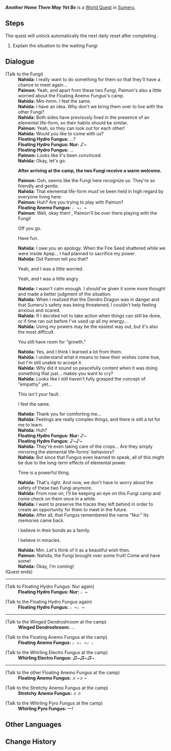 {{Quest Infobox
|id            = 13028
|image         = World Quest Another Home There May Yet Be.png
|type          = World
|startLocation = [[Sumeru City]], [[Sumeru]]
|region        = Sumeru
|area          = Avidya Forest
|subarea       = Sumeru City
|characters    = Floating Anemo Fungus (NPC 1); Floating Hydro Fungus (NPC); Floating Hydro Fungus: Nur; Nahida; Paimon; Traveler
|prev          = What Shape Does the Self Hold
|next          = 
|rewards       = Teachings of Admonition*1;Teachings of Ingenuity*1;Teachings of Praxis*1;Mora*20,000
}}
'''''Another Home There May Yet Be''''' is a [[World Quest]] in [[Sumeru]].

==Steps==
The quest will unlock automatically the next daily reset after completing {{Quest|What Shape Does the Self Hold}}.
# Explain the situation to the waiting Fungi

==Dialogue==
{{Quest Description|The elemental life-forms' "family" linger around for a long time. In order for them to be reunited one day, you have to first properly deal with the parting in the present moment...}}
{{Dialogue Start}}
;(Talk to the Fungi)
:'''Nahida:''' I really want to do something for them so that they'll have a chance to meet again...
:'''Paimon:''' Yeah, and apart from these two Fungi, Paimon's also a little worried about the Floating Anemo Fungus's camp.
:'''Nahida:''' Mm-hmm. I feel the same.
:'''Nahida:''' I have an idea. Why don't we bring them over to live with the other Fungi?
:'''Nahida:''' Both sides have previously lived in the presence of an elemental life-form, so their habits should be similar.
:'''Paimon:''' Yeah, so they can look out for each other!
:'''Nahida:''' Would you like to come with us?
:'''Floating Hydro Fungus:''' ...?
:'''Floating Hydro Fungus: Nur:''' ♪~
:'''Floating Hydro Fungus:''' ...
:'''Paimon:''' Looks like it's been convinced.
:'''Nahida:''' Okay, let's go.

:'''After arriving at the camp, the two Fungi receive a warm welcome.'''

:'''Paimon:''' Ooh, seems like the Fungi here recognize us. They're so friendly and gentle.
:'''Nahida:''' That elemental life-form must've been held in high regard by everyone living here.
:'''Paimon:''' Huh? Are you trying to play with Paimon?
:'''Floating Anemo Fungus:''' ♩~♩~
:'''Paimon:''' Well, okay then! {{Traveler}}, Paimon'll be over there playing with the Fungi!
:{{DIcon}} Off you go.
:{{DIcon}} Have fun.
:'''Nahida:''' I owe you an apology. When the Fire Seed shattered while we were inside Apep... I had planned to sacrifice my power.
:'''Nahida:''' Did Paimon tell you that?
:{{DIcon}} Yeah, and I was a little worried.
:{{DIcon}} Yeah, and I was a little angry.
:'''Nahida:''' I wasn't calm enough. I should've given it some more thought and made a better judgment of the situation.
:'''Nahida:''' When I realized that the Dendro Dragon was in danger and that Sumeru's safety was being threatened, I couldn't help feeling anxious and scared.
:'''Nahida:''' If I decided not to take action when things can still be done, or if time ran out before I've used up all my energy...
:'''Nahida:''' Using my powers may be the easiest way out, but it's also the most difficult.
:{{DIcon}} You still have room for "growth."
:'''Nahida:''' Yes, and I think I learned a lot from them.
:'''Nahida:''' I understand what it means to have their wishes come true, but I'm still unable to accept it.
:'''Nahida:''' Why did it sound so peacefully content when it was doing something that just... makes you want to cry?
:'''Nahida:''' Looks like I still haven't fully grasped the concept of "empathy" yet...
:{{DIcon}} This isn't your fault.
:{{DIcon}} I feel the same.
:'''Nahida:''' Thank you for comforting me...
:'''Nahida:''' Feelings are really complex things, and there is still a lot for me to learn.
:'''Nahida:''' Huh?
:'''Floating Hydro Fungus: Nur:''' ♪~
:'''Floating Hydro Fungus:''' ♪~♪~
:'''Nahida:''' They're even taking care of the crops... Are they simply mirroring the elemental life-forms' behaviors?
:'''Nahida:''' But since that Fungus even learned to speak, all of this might be due to the long-term effects of elemental power.
:{{DIcon}} Time is a powerful thing.
:'''Nahida:''' That's right. And now, we don't have to worry about the safety of these two Fungi anymore.
:'''Nahida:''' From now on, I'll be keeping an eye on this Fungi camp and come check on them once in a while.
:'''Nahida:''' I want to preserve the traces they left behind in order to create an opportunity for them to meet in the future.
:'''Nahida:''' After all, that Fungus remembered the name "Nur." Its memories came back.
:{{DIcon}} I believe in their bonds as a family.
:{{DIcon}} I believe in miracles.
:'''Nahida:''' Mm. Let's think of it as a beautiful wish then.
:'''Paimon:''' Nahida, the Fungi brought over some fruit! Come and have some!
:'''Nahida:''' Okay, I'm coming!
;(Quest ends)
----
;(Talk to Floating Hydro Fungus<nowiki>:</nowiki> Nur again)
:'''Floating Hydro Fungus: Nur:''' ♩~

;(Talk to the Floating Hydro Fungus again)
:'''Floating Hydro Fungus:''' ♩~♩~

----

;(Talk to the Winged Dendroshroom at the camp)
:'''Winged Dendroshroom:''' ...

;(Talk to the Floating Anemo Fungus at the camp)
:'''Floating Anemo Fungus:''' ♩~♩~♩♩

;(Talk to the Whirling Electro Fungus at the camp)
:'''Whirling Electro Fungus:''' ♫~♫~♫~

----

;(Talk to the other Floating Anemo Fungus at the camp)
:'''Floating Anemo Fungus:''' ♬~♬~

;(Talk to the Stretchy Anemo Fungus at the camp)
:'''Stretchy Anemo Fungus:''' ♬♬

;(Talk to the Whirling Pyro Fungus at the camp)
:'''Whirling Pyro Fungus:''' &mdash;!
{{Dialogue End}}

==Other Languages==
{{Other Languages
|en       = Another Home There May Yet Be
|zhs      = 若还有另一个家
|zhs_rm   = Ruò Háiyǒu Lìng Yīgè Jiā
|zht      = 若還有另一個家
|zht_rm   = Ruò Háiyǒu Lìng Yīgè Jiā
|zh_tl    = If There Was Another Home
|ja       = もう一つの家があったら
|ja_rm    = Mou Hitotsu no Ie ga Attara
|ja_tl    = If There was Another Home
|ko       = 또 다른 고향이 있다면
|ko_tl    = If There Is Another Home
|es       = Otro posible hogar
|es_tl    = Other Possible Home
|fr       = En cas d'existence d'un autre foyer
|fr_tl    = In Case of Another Home Existing
|ru       = Вдруг где-то есть и другой дом
|ru_tl    = If Somewhere There is Another Home
|th       = หากยังมีบ้านอยู่อีกแห่ง
|th_rm    = 
|th_tl    = 
|vi       = Nếu Còn Ngôi Nhà Khác
|vi_tl    = If There Is Another Home
|de       = Wo ist die Familie?
|de_tl    = Where is the Family?
|id       = Jika Masih Ada Rumah Lain
|id_tl    = If There is Still Other Home
|pt       = Ainda Pode Existir Outro Lar
|pt_tl    = 
|tr       = Bir Ev Daha Bulunabilir
|tr_tl    = 
|it       = Potrebbe esistere un'altra casa
|it_tl    = Another Home May Exist
}}

==Change History==
{{Change History|3.6}}